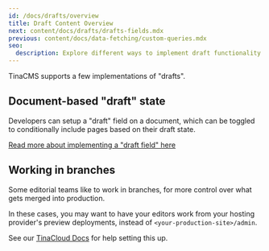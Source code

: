 ```yaml
---
id: /docs/drafts/overview
title: Draft Content Overview
next: content/docs/drafts/drafts-fields.mdx
previous: content/docs/data-fetching/custom-queries.mdx
seo:
  description: Explore different ways to implement draft functionality in TinaCMS, including document-based draft states and working with Git branches
---
```


TinaCMS supports a few implementations of "drafts".

## Document-based "draft" state

Developers can setup a "draft" field on a document, which can be toggled to conditionally include pages based on their draft state.

[Read more about implementing a "draft field" here](/docs/drafts/drafts-fields)

## Working in branches

Some editorial teams like to work in branches, for more control over what gets merged into production.

In these cases, you may want to have your editors work from your hosting provider's preview deployments, instead of `<your-production-site>/admin`.

See our [TinaCloud Docs](/docs/tina-cloud/dashboard/projects/#glob-patterns) for help setting this up.
